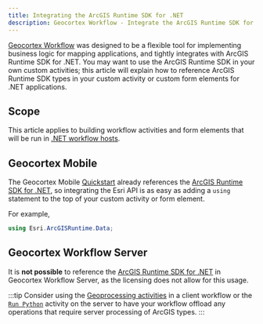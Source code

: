 ```yaml
---
title: Integrating the ArcGIS Runtime SDK for .NET
description: Geocortex Workflow - Integrate the ArcGIS Runtime SDK for .NET into custom activities for .NET applications
---
```


[Geocortex Workflow](https://apps.geocortex.com/workflow/designer/) was designed to be a flexible tool for implementing business logic for mapping applications, and tightly integrates with ArcGIS Runtime SDK for .NET. You may want to use the ArcGIS Runtime SDK in your own custom activities; this article will explain how to reference ArcGIS Runtime SDK types in your custom activity or custom form elements for .NET applications.

## Scope

This article applies to building workflow activities and form elements that will be run in [.NET workflow hosts](concepts-key-concepts.mdx#geocortex-workflow-hosts).

## Geocortex Mobile

The Geocortex Mobile [Quickstart](../mobile/sdk-quick-start.mdx) already references the [ArcGIS Runtime SDK for .NET](https://developers.arcgis.com/net/latest/api-reference/), so integrating the Esri API is as easy as adding a `using` statement to the top of your custom activity or form element.

For example,

```c#
using Esri.ArcGISRuntime.Data;
```

## Geocortex Workflow Server

It is **not possible** to reference the [ArcGIS Runtime SDK for .NET](https://developers.arcgis.com/net/latest/api-reference/) in Geocortex Workflow Server, as the licensing does not allow for this usage.

:::tip
Consider using the [Geoprocessing activities](https://docs.geocortex.com/workflow/latest/help/Default.htm#wf5/help/geometries.htm#Work_with_Geometries%3FTocPath%3DWork%2520with%2520Geometries%7C_____0) in a client workflow or the [`Run Python`](https://docs.geocortex.com/workflow/latest/help/Default.htm#wf5/help/activities/run-python.htm%3FTocPath%3DActivities%7CActivity%2520Reference%7C_____174) activity on the server to have your workflow offload any operations that require server processing of ArcGIS types.
:::

